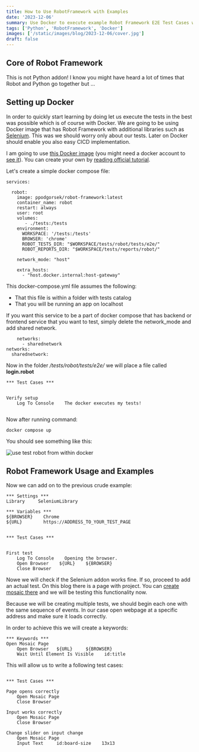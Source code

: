 ```yaml
---
title: How to Use RobotFramework with Examples
date: '2023-12-06'
summary: Use Docker to execute example Robot Framework E2E Test Cases with Selenium.
tags: ['Python', 'RobotFramework', 'Docker']
images: ['/static/images/blog/2023-12-06/cover.jpg']
draft: false
---
```



## Core of Robot Framework

This is not Python addon! I know you might have heard a lot of times that Robot and Python go together but ...

## Setting up Docker

In order to quickly start learning by doing let us execute the tests in the best was possible which is of course with Docker. We are going to be using Docker image that has Robot Framework with additional libraries such as [Selenium][2]. This was we should worry only about our tests. Later on Docker should enable you also easy CICD implementation.

I am going to use [this Docker image][0] (you might need a docker account to [see it][1]). You can create your own by [reading official tutorial][3].

Let's create a simple docker compose file:

```
services:

  robot:
    image: ppodgorsek/robot-framework:latest
    container_name: robot
    restart: always
    user: root
    volumes:
       - ./tests:/tests
    environment:
      WORKSPACE: '/tests:/tests'
      BROWSER: 'chrome'
      ROBOT_TESTS_DIR: "$WORKSPACE/tests/robot/tests/e2e/"
      ROBOT_REPORTS_DIR: "$WORKSPACE/tests/reports/robot/"

    network_mode: "host"

    extra_hosts:
      - "host.docker.internal:host-gateway"
```

This docker-compose.yml file assumes the following:
- That this file is within a folder with tests catalog
- That you will be running an app on localhost

If you want this service to be a part of docker compose that has backend or frontend service that you want to test, simply delete the network_mode and add shared network.


```
    networks:
      - sharednetwork
networks:
  sharednetwork:
```

Now in the folder _/tests/robot/tests/e2e/_ we will place a file called __login.robot__

```
*** Test Cases ***


Verify setup
    Log To Console    The docker executes my tests!


```

Now after running command:

```
docker compose up
```

You should see something like this:

![use test robot from within docker](/static/images/blog/2023-12-06/docker-terminal-host-robot-framework.jpg 'Robot Framework')


##  Robot Framework Usage and Examples

Now we can add on to the previous crude example:

```
*** Settings ***
Library     SeleniumLibrary

*** Variables ***
${BROWSER}    Chrome
${URL}        https://ADDRESS_TO_YOUR_TEST_PAGE


*** Test Cases ***


First test
    Log To Console    Opening the browser.
    Open Browser    ${URL}    ${BROWSER}
    Close Browser

```

Nowe we will check if the Selenium addon works fine. If so, proceed to add an actual test. On this blog there is a page with project. You can [create mosaic there][4] and we will be testing this functionality now.

Because we will be creating multiple tests, we should begin each one with the same sequence of events. In our case open webpage at a specific address and make sure it loads correctly.

In order to achieve this we will create a keywords:

```
*** Keywords ***
Open Mosaic Page
    Open Browser   ${URL}     ${BROWSER}
    Wait Until Element Is Visible    id:title

```

This will allow us to write a following test cases:

```

*** Test Cases ***

Page opens correctly
    Open Mosaic Page
    Close Browser

Input works correctly
    Open Mosaic Page
    Close Browser

Change slider on input change
    Open Mosaic Page
    Input Text     id:board-size    13x13


```

[0]: https://github.com/ppodgorsek/docker-robot-framework/tree/master
[1]: https://hub.docker.com/r/ppodgorsek/robot-framework
[2]: https://pypi.org/project/robotframework-seleniumlibrary/
[3]: https://docs.robotframework.org/docs/using_rf_in_ci_systems/docker
[4]: https://hvitis.dev/mosaic-art-maker
